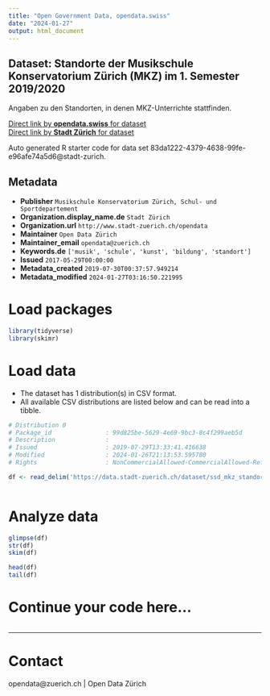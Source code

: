 ```yaml
---
title: "Open Government Data, opendata.swiss"
date: "2024-01-27"
output: html_document
---
```


## Dataset: Standorte der Musikschule Konservatorium Zürich (MKZ) im 1. Semester 2019/2020


Angaben zu den Standorten, in denen MKZ-Unterrichte stattfinden.



[Direct link by **opendata.swiss** for dataset](https://opendata.swiss/de/dataset/standorte-der-musikschule-konservatorium-zurich-mkz-im-1-semester-2019-2020)<br>
[Direct link by **Stadt Zürich** for dataset](https://data.stadt-zuerich.ch/dataset/ssd_mkz_standorte)

Auto generated R starter code for data set 83da1222-4379-4638-99fe-e96afe74a5d6@stadt-zurich.

## Metadata

- **Publisher** `Musikschule Konservatorium Zürich, Schul- und Sportdepartement`
- **Organization.display_name.de** `Stadt Zürich`
- **Organization.url** `http://www.stadt-zuerich.ch/opendata`
- **Maintainer** `Open Data Zürich`
- **Maintainer_email** `opendata@zuerich.ch`
- **Keywords.de** `['musik', 'schule', 'kunst', 'bildung', 'standort']`
- **Issued** `2017-05-29T00:00:00`
- **Metadata_created** `2019-07-30T00:37:57.949214`
- **Metadata_modified** `2024-01-27T03:16:50.221995`


# Load packages

```r

library(tidyverse)
library(skimr)

```

# Load data

-   The dataset has 1 distribution(s) in CSV format.
-   All available CSV distributions are listed below and can be read into a tibble.

```r

# Distribution 0
# Package_id               : 99d825be-5629-4e69-9bc3-8c4f299aeb5d
# Description              : 
# Issued                   : 2019-07-29T13:33:41.416638
# Modified                 : 2024-01-26T21:13:53.595780
# Rights                   : NonCommercialAllowed-CommercialAllowed-ReferenceNotRequired

df <- read_delim('https://data.stadt-zuerich.ch/dataset/ssd_mkz_standorte/download/mkz_standorte.csv')



```

# Analyze data

```r

glimpse(df)
str(df)
skim(df)

head(df)
tail(df)

```

# Continue your code here...

```r

```

------------------------------------------------------------------------

# Contact

opendata@zuerich.ch | Open Data Zürich
